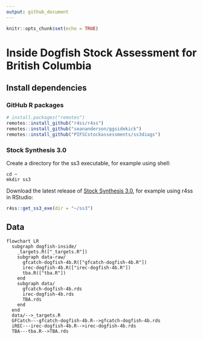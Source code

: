 ```yaml
---
output: github_document
---
```


```r
knitr::opts_chunk$set(echo = TRUE)
```

<!-- README.md is generated from README.Rmd. Please edit that file -->

# Inside Dogfish Stock Assessment for British Columbia

## Install dependencies

### GitHub R packages

```r
# install.packages("remotes")
remotes::install_github("r4ss/r4ss")
remotes::install_github("seananderson/ggsidekick")
remotes::install_github("PIFSCstockassessments/ss3diags")
```

### Stock Synthesis 3.0

Create a directory for the ss3 executable, for example using shell:

```shell
cd ~
mkdir ss3
```

Download the latest release of [Stock Synthesis 3.0](https://github.com/nmfs-ost/ss3-source-code?tab=readme-ov-file), for example using r4ss in RStudio:

```r
r4ss::get_ss3_exe(dir = "~/ss3")
```

## Data

```mermaid
flowchart LR
  subgraph dogfish-inside/
    _targets.R(["_targets.R"])
    subgraph data-raw/
      gfcatch-dogfish-4b.R(["gfcatch-dogfish-4b.R"])
      irec-dogfish-4b.R(["irec-dogfish-4b.R"])
      tba.R(["tba.R"])
    end
    subgraph data/
      gfcatch-dogfish-4b.rds
      irec-dogfish-4b.rds
      TBA.rds
    end
  end
  data/-->_targets.R
  GFCatch---gfcatch-dogfish-4b.R-->gfcatch-dogfish-4b.rds
  iREC---irec-dogfish-4b.R-->irec-dogfish-4b.rds
  TBA---tba.R-->TBA.rds

```
